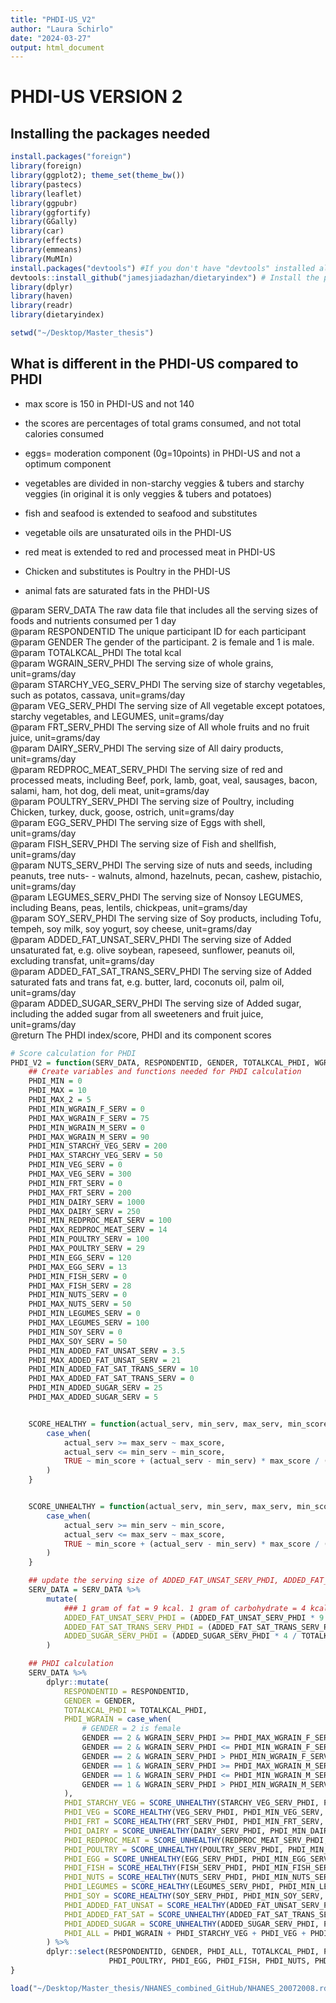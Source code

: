 ```yaml
---
title: "PHDI-US_V2"
author: "Laura Schirlo"
date: "2024-03-27"
output: html_document
---
```


# PHDI-US VERSION 2

## Installing the packages needed

```r
install.packages("foreign")
library(foreign)
library(ggplot2); theme_set(theme_bw())
library(pastecs)
library(leaflet)
library(ggpubr)
library(ggfortify)
library(GGally)
library(car)
library(effects)
library(emmeans)
library(MuMIn)
install.packages("devtools") #If you don't have "devtools" installed already
devtools::install_github("jamesjiadazhan/dietaryindex") # Install the package from GitHub
library(dplyr)
library(haven)
library(readr)
library(dietaryindex)

setwd("~/Desktop/Master_thesis")
```

## What is different in the PHDI-US compared to PHDI

-   max score is 150 in PHDI-US and not 140

-   the scores are percentages of total grams consumed, and not total calories consumed

-   eggs= moderation component (0g=10points) in PHDI-US and not a optimum component

-   vegetables are divided in non-starchy veggies & tubers and starchy veggies (in original it is only veggies & tubers and potatoes)

-   fish and seafood is extended to seafood and substitutes

-   vegetable oils are unsaturated oils in the PHDI-US

-   red meat is extended to red and processed meat in PHDI-US

-   Chicken and substitutes is Poultry in the PHDI-US

-   animal fats are saturated fats in the PHDI-US

@param SERV_DATA The raw data file that includes all the serving sizes of foods and nutrients consumed per 1 day\
@param RESPONDENTID The unique participant ID for each participant\
@param GENDER The gender of the participant. 2 is female and 1 is male.\
@param TOTALKCAL_PHDI The total kcal\
@param WGRAIN_SERV_PHDI The serving size of whole grains, unit=grams/day\
@param STARCHY_VEG_SERV_PHDI The serving size of starchy vegetables, such as potatos, cassava, unit=grams/day\
@param VEG_SERV_PHDI The serving size of All vegetable except potatoes, starchy vegetables, and LEGUMES, unit=grams/day\
@param FRT_SERV_PHDI The serving size of All whole fruits and no fruit juice, unit=grams/day\
@param DAIRY_SERV_PHDI The serving size of All dairy products, unit=grams/day\
@param REDPROC_MEAT_SERV_PHDI The serving size of red and processed meats, including Beef, pork, lamb, goat, veal, sausages, bacon, salami, ham, hot dog, deli meat, unit=grams/day\
@param POULTRY_SERV_PHDI The serving size of Poultry, including Chicken, turkey, duck, goose, ostrich, unit=grams/day\
@param EGG_SERV_PHDI The serving size of Eggs with shell, unit=grams/day\
@param FISH_SERV_PHDI The serving size of Fish and shellfish, unit=grams/day\
@param NUTS_SERV_PHDI The serving size of nuts and seeds, including peanuts, tree nuts- - walnuts, almond, hazelnuts, pecan, cashew, pistachio, unit=grams/day\
@param LEGUMES_SERV_PHDI The serving size of Nonsoy LEGUMES, including Beans, peas, lentils, chickpeas, unit=grams/day\
@param SOY_SERV_PHDI The serving size of Soy products, including Tofu, tempeh, soy milk, soy yogurt, soy cheese, unit=grams/day\
@param ADDED_FAT_UNSAT_SERV_PHDI The serving size of Added unsaturated fat, e.g. olive soybean, rapeseed, sunflower, peanuts oil, excluding transfat, unit=grams/day\
@param ADDED_FAT_SAT_TRANS_SERV_PHDI The serving size of Added saturated fats and trans fat, e.g. butter, lard, coconuts oil, palm oil, unit=grams/day\
@param ADDED_SUGAR_SERV_PHDI The serving size of Added sugar, including the added sugar from all sweeteners and fruit juice, unit=grams/day\
@return The PHDI index/score, PHDI and its component scores\

```r
# Score calculation for PHDI
PHDI_V2 = function(SERV_DATA, RESPONDENTID, GENDER, TOTALKCAL_PHDI, WGRAIN_SERV_PHDI, STARCHY_VEG_SERV_PHDI, VEG_SERV_PHDI, FRT_SERV_PHDI,DAIRY_SERV_PHDI, REDPROC_MEAT_SERV_PHDI, POULTRY_SERV_PHDI, EGG_SERV_PHDI, FISH_SERV_PHDI, NUTS_SERV_PHDI, LEGUMES_SERV_PHDI, SOY_SERV_PHDI, ADDED_FAT_UNSAT_SERV_PHDI, ADDED_FAT_SAT_TRANS_SERV_PHDI, ADDED_SUGAR_SERV_PHDI) {
    ## Create variables and functions needed for PHDI calculation
    PHDI_MIN = 0
    PHDI_MAX = 10
    PHDI_MAX_2 = 5
    PHDI_MIN_WGRAIN_F_SERV = 0
    PHDI_MAX_WGRAIN_F_SERV = 75
    PHDI_MIN_WGRAIN_M_SERV = 0
    PHDI_MAX_WGRAIN_M_SERV = 90
    PHDI_MIN_STARCHY_VEG_SERV = 200
    PHDI_MAX_STARCHY_VEG_SERV = 50
    PHDI_MIN_VEG_SERV = 0
    PHDI_MAX_VEG_SERV = 300
    PHDI_MIN_FRT_SERV = 0
    PHDI_MAX_FRT_SERV = 200
    PHDI_MIN_DAIRY_SERV = 1000
    PHDI_MAX_DAIRY_SERV = 250
    PHDI_MIN_REDPROC_MEAT_SERV = 100
    PHDI_MAX_REDPROC_MEAT_SERV = 14
    PHDI_MIN_POULTRY_SERV = 100
    PHDI_MAX_POULTRY_SERV = 29
    PHDI_MIN_EGG_SERV = 120
    PHDI_MAX_EGG_SERV = 13
    PHDI_MIN_FISH_SERV = 0
    PHDI_MAX_FISH_SERV = 28
    PHDI_MIN_NUTS_SERV = 0
    PHDI_MAX_NUTS_SERV = 50
    PHDI_MIN_LEGUMES_SERV = 0
    PHDI_MAX_LEGUMES_SERV = 100
    PHDI_MIN_SOY_SERV = 0
    PHDI_MAX_SOY_SERV = 50
    PHDI_MIN_ADDED_FAT_UNSAT_SERV = 3.5
    PHDI_MAX_ADDED_FAT_UNSAT_SERV = 21
    PHDI_MIN_ADDED_FAT_SAT_TRANS_SERV = 10
    PHDI_MAX_ADDED_FAT_SAT_TRANS_SERV = 0
    PHDI_MIN_ADDED_SUGAR_SERV = 25
    PHDI_MAX_ADDED_SUGAR_SERV = 5


    SCORE_HEALTHY = function(actual_serv, min_serv, max_serv, min_score, max_score) {
        case_when(
            actual_serv >= max_serv ~ max_score,
            actual_serv <= min_serv ~ min_score,
            TRUE ~ min_score + (actual_serv - min_serv) * max_score / (max_serv - min_serv)
        )
    }


    SCORE_UNHEALTHY = function(actual_serv, min_serv, max_serv, min_score, max_score) {
        case_when(
            actual_serv >= min_serv ~ min_score,
            actual_serv <= max_serv ~ max_score,
            TRUE ~ min_score + (actual_serv - min_serv) * max_score / (max_serv - min_serv)
        )
    }

    ## update the serving size of ADDED_FAT_UNSAT_SERV_PHDI, ADDED_FAT_SAT_TRANS_SERV_PHDI, and ADDED_SUGAR_SERV_PHDI to % kcal
    SERV_DATA = SERV_DATA %>%
        mutate(
            ### 1 gram of fat = 9 kcal. 1 gram of carbohydrate = 4 kcal. Multiply by 100 to get percentage
            ADDED_FAT_UNSAT_SERV_PHDI = (ADDED_FAT_UNSAT_SERV_PHDI * 9 / TOTALKCAL_PHDI) * 100,
            ADDED_FAT_SAT_TRANS_SERV_PHDI = (ADDED_FAT_SAT_TRANS_SERV_PHDI * 9 / TOTALKCAL_PHDI) * 100,
            ADDED_SUGAR_SERV_PHDI = (ADDED_SUGAR_SERV_PHDI * 4 / TOTALKCAL_PHDI) * 100
        )

    ## PHDI calculation
    SERV_DATA %>%
        dplyr::mutate(
            RESPONDENTID = RESPONDENTID,
            GENDER = GENDER,
            TOTALKCAL_PHDI = TOTALKCAL_PHDI,
            PHDI_WGRAIN = case_when(
                # GENDER = 2 is female
                GENDER == 2 & WGRAIN_SERV_PHDI >= PHDI_MAX_WGRAIN_F_SERV ~ PHDI_MAX,
                GENDER == 2 & WGRAIN_SERV_PHDI <= PHDI_MIN_WGRAIN_F_SERV ~ PHDI_MIN,
                GENDER == 2 & WGRAIN_SERV_PHDI > PHDI_MIN_WGRAIN_F_SERV & WGRAIN_SERV_PHDI < PHDI_MAX_WGRAIN_F_SERV ~ PHDI_MIN + (WGRAIN_SERV_PHDI - PHDI_MIN_WGRAIN_F_SERV) * PHDI_MAX / (PHDI_MAX_WGRAIN_F_SERV - PHDI_MIN_WGRAIN_F_SERV),
                GENDER == 1 & WGRAIN_SERV_PHDI >= PHDI_MAX_WGRAIN_M_SERV ~ PHDI_MAX,
                GENDER == 1 & WGRAIN_SERV_PHDI <= PHDI_MIN_WGRAIN_M_SERV ~ PHDI_MIN,
                GENDER == 1 & WGRAIN_SERV_PHDI > PHDI_MIN_WGRAIN_M_SERV & WGRAIN_SERV_PHDI < PHDI_MAX_WGRAIN_M_SERV ~ PHDI_MIN + (WGRAIN_SERV_PHDI - PHDI_MIN_WGRAIN_M_SERV) * PHDI_MAX / (PHDI_MAX_WGRAIN_M_SERV - PHDI_MIN_WGRAIN_M_SERV),
            ),
            PHDI_STARCHY_VEG = SCORE_UNHEALTHY(STARCHY_VEG_SERV_PHDI, PHDI_MIN_STARCHY_VEG_SERV, PHDI_MAX_STARCHY_VEG_SERV, PHDI_MIN, PHDI_MAX),
            PHDI_VEG = SCORE_HEALTHY(VEG_SERV_PHDI, PHDI_MIN_VEG_SERV, PHDI_MAX_VEG_SERV, PHDI_MIN, PHDI_MAX),
            PHDI_FRT = SCORE_HEALTHY(FRT_SERV_PHDI, PHDI_MIN_FRT_SERV, PHDI_MAX_FRT_SERV, PHDI_MIN, PHDI_MAX),
            PHDI_DAIRY = SCORE_UNHEALTHY(DAIRY_SERV_PHDI, PHDI_MIN_DAIRY_SERV, PHDI_MAX_DAIRY_SERV, PHDI_MIN, PHDI_MAX),
            PHDI_REDPROC_MEAT = SCORE_UNHEALTHY(REDPROC_MEAT_SERV_PHDI, PHDI_MIN_REDPROC_MEAT_SERV, PHDI_MAX_REDPROC_MEAT_SERV, PHDI_MIN, PHDI_MAX),
            PHDI_POULTRY = SCORE_UNHEALTHY(POULTRY_SERV_PHDI, PHDI_MIN_POULTRY_SERV, PHDI_MAX_POULTRY_SERV, PHDI_MIN, PHDI_MAX),
            PHDI_EGG = SCORE_UNHEALTHY(EGG_SERV_PHDI, PHDI_MIN_EGG_SERV, PHDI_MAX_EGG_SERV, PHDI_MIN, PHDI_MAX),
            PHDI_FISH = SCORE_HEALTHY(FISH_SERV_PHDI, PHDI_MIN_FISH_SERV, PHDI_MAX_FISH_SERV, PHDI_MIN, PHDI_MAX),
            PHDI_NUTS = SCORE_HEALTHY(NUTS_SERV_PHDI, PHDI_MIN_NUTS_SERV, PHDI_MAX_NUTS_SERV, PHDI_MIN, PHDI_MAX),
            PHDI_LEGUMES = SCORE_HEALTHY(LEGUMES_SERV_PHDI, PHDI_MIN_LEGUMES_SERV, PHDI_MAX_LEGUMES_SERV, PHDI_MIN, PHDI_MAX_2),
            PHDI_SOY = SCORE_HEALTHY(SOY_SERV_PHDI, PHDI_MIN_SOY_SERV, PHDI_MAX_SOY_SERV, PHDI_MIN, PHDI_MAX_2),
            PHDI_ADDED_FAT_UNSAT = SCORE_HEALTHY(ADDED_FAT_UNSAT_SERV_PHDI, PHDI_MIN_ADDED_FAT_UNSAT_SERV, PHDI_MAX_ADDED_FAT_UNSAT_SERV, PHDI_MIN, PHDI_MAX),
            PHDI_ADDED_FAT_SAT = SCORE_UNHEALTHY(ADDED_FAT_SAT_TRANS_SERV_PHDI, PHDI_MIN_ADDED_FAT_SAT_TRANS_SERV, PHDI_MAX_ADDED_FAT_SAT_TRANS_SERV, PHDI_MIN, PHDI_MAX),
            PHDI_ADDED_SUGAR = SCORE_UNHEALTHY(ADDED_SUGAR_SERV_PHDI, PHDI_MIN_ADDED_SUGAR_SERV, PHDI_MAX_ADDED_SUGAR_SERV, PHDI_MIN, PHDI_MAX),
            PHDI_ALL = PHDI_WGRAIN + PHDI_STARCHY_VEG + PHDI_VEG + PHDI_FRT + PHDI_DAIRY + PHDI_REDPROC_MEAT + PHDI_POULTRY + PHDI_EGG + PHDI_FISH + PHDI_NUTS + PHDI_LEGUMES + PHDI_SOY + PHDI_ADDED_FAT_UNSAT + PHDI_ADDED_FAT_SAT + PHDI_ADDED_SUGAR
        ) %>%
        dplyr::select(RESPONDENTID, GENDER, PHDI_ALL, TOTALKCAL_PHDI, PHDI_WGRAIN, PHDI_STARCHY_VEG, PHDI_VEG, PHDI_FRT, PHDI_DAIRY, PHDI_REDPROC_MEAT, 
                      PHDI_POULTRY, PHDI_EGG, PHDI_FISH, PHDI_NUTS, PHDI_LEGUMES, PHDI_SOY, PHDI_ADDED_FAT_UNSAT, PHDI_ADDED_FAT_SAT, PHDI_ADDED_SUGAR)
}

```

```r

load("~/Desktop/Master_thesis/NHANES_combined_GitHub/NHANES_20072008.rda")
```
